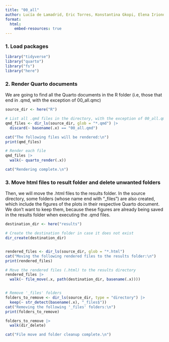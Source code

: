 ```yaml
---
title: "00_all"
author: Lucía de Lamadrid, Eric Torres, Konstantina Gkopi, Elena Iriondo and Jorge Santiago
format:
  html:
    embed-resources: true
---
```


### 1. Load packages

```r
library("tidyverse")
library("quarto")
library("fs")
library("here")
```

### 2. Render Quarto documents

We are going to find all the Quarto documents in the R folder (i.e, those that end in .qmd, with the exception of 00_all.qmc)

```r
source_dir <- here("R")

# List all .qmd files in the directory, with the exception of 00_all.qmd
qmd_files <- dir_ls(source_dir, glob = "*.qmd") |> 
  discard(~ basename(.x) == "00_all.qmd")  

cat("The following files will be rendered:\n")
print(qmd_files)

# Render each file
qmd_files |> 
  walk(~ quarto_render(.x))

cat("Rendering complete.\n")
```

### 3. Move html files to result folder and delete unwanted folders

Then, we will move the .html files to the results folder. In the source directory, some folders (whose name end with "\_files") are also created, which include the figures of the plots in their respective Quarto document. We don't want to keep them, because these figures are already being saved in the results folder when executing the .qmd files.

```r
destination_dir <- here("results")

# Create the destination folder in case it does not exist
dir_create(destination_dir)


rendered_files <- dir_ls(source_dir, glob = "*.html")
cat("Moving the following rendered files to the results folder:\n")
print(rendered_files)

# Move the rendered files (.html) to the results directory
rendered_files |> 
  walk(~ file_move(.x, path(destination_dir, basename(.x))))


# Remove '_files' folders
folders_to_remove <- dir_ls(source_dir, type = "directory") |> 
  keep(~ str_detect(basename(.x), "_files$"))
cat("Removing the following '_files' folders:\n")
print(folders_to_remove)

folders_to_remove |> 
  walk(dir_delete)

cat("File move and folder cleanup complete.\n")
```
